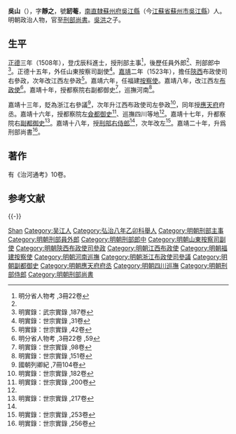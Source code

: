 {{Otheruses|other=名为吳山的其他人物|吳山}}
{{明清人物信息框
| 姓名 = 吳山
| 原名 =
| 圖片名稱= 吳山.png
| 圖片大小 = 220px
| 圖片說明 = 顾沅 辑《吳郡名賢圖傳贊》之吳司寇像
| 最高職務 = 資善大夫刑部尚書
| 國家 = 大明
| 爵位 =
| 籍貫 = [[南直隸|南直隸]][[吳江縣|吳江縣]]
| 族裔 = 漢族
| 旗籍 = 
| 字號 = 字靜之，號訒菴
| 諡號 = 
| 出生日期 = [[成化|成化]]六年（1470年）
| 出生地點 = [[南直隸|南直隸]][[吳江縣|吳江縣]]
| 逝世日期 = [[嘉靖|嘉靖]]二十一年（1542年）
| 逝世地點 = 地點不詳
| 墓葬 =
| 配偶 =
| 親屬 = （父）[[吳洪_(成化進士)|吳洪]]<br>（弟）[[吳巖_(正德進士)|吳巖]]
| 出身 = 
*弘治八年乙卯科應天鄉試舉人
*正德三年戊辰科進士出身
| 經歷 = 
| 著作 =
}}

'''吳山'''（{{bd|1470年||1542年||Wu}}），字'''靜之'''，號'''訒菴'''，[[南直隸|南直隸]][[蘇州府|蘇州府]][[吳江縣|吳江縣]]（今[[江蘇省|江蘇省]][[蘇州市|蘇州市]][[吳江縣|吳江縣]]）人。明朝政治人物，官至[[明朝刑部尚書|刑部尚書]]。[[吳洪_(成化進士)|吳洪]]之子。

==生平==
[[正德_(明)|正德]]三年（1508年），登戊辰科進士，授刑部主事<ref name="#1">明分省人物考 ,3冊22卷</ref>，後歷任員外郎<ref name="#1"/>、刑部郎中<ref>明實錄：武宗實錄 ,187卷</ref>。正德十五年，外任山東按察司副使<ref>明實錄：世宗實錄 ,31卷</ref>。[[嘉靖|嘉靖]]二年（1523年），擔任[[陝西|陝西]]布政使司右參政，次年改江西左參政<ref>明實錄：世宗實錄 ,42卷</ref>。嘉靖六年，任福建[[按察使|按察使]]。嘉靖八年，改江西左[[布政使|布政使]]<ref>明分省人物考 ,3冊22卷 ,59</ref>。嘉靖十年，授都察院右副都御史<ref>明實錄：世宗實錄 ,98卷</ref>，巡撫河南<ref>明實錄：世宗實錄 ,151卷 </ref>。

嘉靖十三年，貶為浙江右參議<ref name="#2">國朝列卿紀 ,7冊104卷</ref>，次年升江西布政使司左參政<ref>明實錄：世宗實錄 ,182卷</ref>，同年授[[應天府|應天府]]府丞。嘉靖十六年，授都察院左[[僉都御史|僉都御史]]<ref>明實錄：世宗實錄 ,200卷</ref>、巡撫四川等地<ref name="#2"/>。嘉靖十七年，升都察院右[[副都御史|副都御史]]<ref>明實錄：世宗實錄 ,217卷</ref>。嘉靖十八年，授[[刑部右侍郎|刑部右侍郎]]<ref name="#1"/>，次年改左<ref>明實錄：世宗實錄 ,253卷</ref>。嘉靖二十年，升爲刑部尚書<ref>明實錄：世宗實錄 ,256卷</ref>。

==著作==
有《治河通考》10卷。

==参考文献==
{{reflist|2}}

{{-}}
{{start box}}
{{s-off}}
{{succession box|[[錢如京|錢如京]]|[[聞淵|聞淵]]|[[明朝刑部尚書|明朝刑部尚書]]|1541年-1542年}}
{{end box}}

{{正德三年戊辰科殿試金榜}}

{{Authority control}}

{{DEFAULTSORT:Wu吳}}
[[Category:吴姓|Shan]]
[[Category:吴江人|Category:吴江人]]
[[Category:弘治八年乙卯科舉人|Category:弘治八年乙卯科舉人]]
[[Category:明朝刑部主事|Category:明朝刑部主事]]
[[Category:明朝刑部員外郎|Category:明朝刑部員外郎]]
[[Category:明朝刑部郎中|Category:明朝刑部郎中]]
[[Category:明朝山東按察司副使|Category:明朝山東按察司副使]]
[[Category:明朝陝西布政使司參政|Category:明朝陝西布政使司參政]]
[[Category:明朝江西布政使|Category:明朝江西布政使]]
[[Category:明朝福建按察使|Category:明朝福建按察使]]
[[Category:明朝河南巡撫|Category:明朝河南巡撫]]
[[Category:明朝浙江布政使司參議|Category:明朝浙江布政使司參議]]
[[Category:明朝副都御史|Category:明朝副都御史]]
[[Category:明朝應天府府丞|Category:明朝應天府府丞]]
[[Category:明朝四川巡撫|Category:明朝四川巡撫]]
[[Category:明朝刑部侍郎|Category:明朝刑部侍郎]]
[[Category:明朝刑部尚書|Category:明朝刑部尚書]]